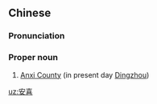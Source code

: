 ==Chinese==
{{zh-forms}}

===Pronunciation===
{{zh-pron
|m=Ānxǐ
|cat=pn
}}

===Proper noun===
{{zh-proper noun}}

# [[w:Dingzhou|Anxi County]] (in present day [[w:Dingzhou|Dingzhou]])

[[uz:安喜]]